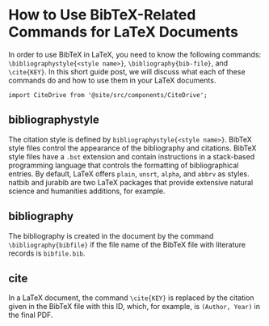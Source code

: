 # How to Use BibTeX-Related Commands for LaTeX Documents



In order to use BibTeX in LaTeX, you need to know the following commands: `\bibliographystyle{<style name>}`, `\bibliography{bib-file}`, and `\cite{KEY}`. In this short guide post, we will discuss what each of these commands do and how to use them in your LaTeX documents.

```mdx-code-block
import CiteDrive from '@site/src/components/CiteDrive';
```
<CiteDrive /> 

## bibliographystyle
The citation style is defined by `bibliographystyle{<style name>}`. BibTeX style files control the appearance of the bibliography and citations. BibTeX style files have a `.bst` extension and contain instructions in a stack-based programming language that controls the formatting of bibliographical entries. By default, LaTeX offers `plain`, `unsrt`, `alpha`, and `abbrv` as styles. natbib and jurabib are two LaTeX packages that provide extensive natural science and humanities additions, for example.

## bibliography

The bibliography is created in the document by the command `\bibliography{bibfile}` if the file name of the BibTeX file with literature records is `bibfile.bib`.

## cite

In a LaTeX document, the command `\cite{KEY}` is replaced by the citation given in the BibTeX file with this ID, which, for example, is `(Author, Year)` in the final PDF.
